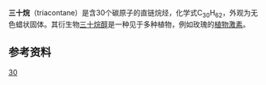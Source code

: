 {{Chembox
| Name = 三十烷
| ImageFile = triacontane.png
| ImageFile2 = triacontane3D.png
| tailleimage = 320px
| Section1 = {{Chembox Identifiers
|  CASNo = 638-68-6
|  CASNo_Ref = {{cascite|correct|CAS}}
|  PubChem = 
|  PubChem_Ref = {{Pubchemcite|correct|Pubchem}}
|  ChemSpiderID = 
|  ChemSpiderID_Ref = {{chemspidercite|correct|chemspider}}
|  UNII = 
|  UNII_Ref = {{fdacite|correct|FDA}}
|  EINECS = 
|  MeSHName = 
|  ChEBI = 
|  ChEBI_Ref = {{ebicite|correct|EBI}}
|  ChEMBL = 
|  ChEMBL_Ref = {{ebicite|changed|EBI}}
|  Beilstein = 
|  SMILES = C(CCCCCCCCCCCCCCC)CCCCCCCCCCCCCC
|  StdInChI = 1/C30H62/c1-3-5-7-9-11-13-15-17-19-21-23-25-27-29-30-28-26-24-22-20-18-16-14-12-10-8-6-4-2/h3-30H2,1-2H3
|  StdInChI_Ref = {{stdinchicite|correct|chemspider}}
|  StdInChIKey = 
|  StdInChIKey_Ref = {{stdinchicite|correct|chemspider}}
}}
| Section2 = {{Chembox Properties
|  C = 30
|  H = 62
|  Appearance = 无色固体
|  MeltingPtC = 64-67
|Melting_notes=<ref>{{Aldrich | id = 263842| name = Triacontane}}</ref>
|  BoilingPtC = 449.7
|  LogP = 
|  HenryConstant = 
|  Density = 0.775
}}
| Section3 = {{Chembox Thermochemistry
|  Entropy = 
|  HeatCapacity = 
}}
| Section4 = {{Chembox Hazards
|  FlashPt = 
}}
| Section5 = {{Chembox Related
|  Function = 烷烃
|  OtherFunctn = 
}}
}}
'''三十烷'''（triacontane）是含30个碳原子的直链烷烃，化学式C<sub>30</sub>H<sub>62</sub>，外观为无色蜡状固体。其衍生物[[三十烷醇|三十烷醇]]是一种见于多种植物，例如玫瑰的[[植物激素|植物激素]]。

==参考资料==
{{reflist}}
{{烷烃}}
{{hydrocarbon-stub}}
[[Category:烷烃|30]]